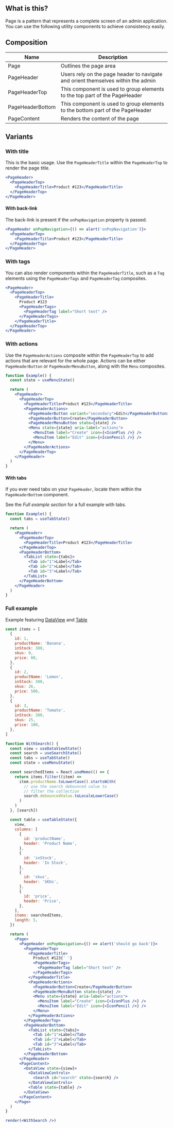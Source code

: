 
<IntroSection>

## What is this?

Page is a pattern that represents a complete screen of an admin application. You can use the following utility components to achieve consistency easily.

</IntroSection>

<Section>

## Composition

| Name             | Description                                                                      |
| ---------------- | -------------------------------------------------------------------------------- |
| Page             | Outlines the page area                                                           |
| PageHeader       | Users rely on the page header to navigate and orient themselves within the admin |
| PageHeaderTop    | This component is used to group elements to the top part of the PageHeader       |
| PageHeaderBottom | This component is used to group elements to the bottom part of the PageHeader    |
| PageContent      | Renders the content of the page                                                  |

</Section>

<Section hasExplanation>

## Variants

<Section hasExplanation>

### With title

This is the basic usage. Use the `PageHeaderTitle` within the `PageHeaderTop` to render the page title.

```jsx live
<PageHeader>
  <PageHeaderTop>
    <PageHeaderTitle>Product #123</PageHeaderTitle>
  </PageHeaderTop>
</PageHeader>
```

</Section>

<Section hasExplanation>

#### With back-link

The back-link is present if the `onPopNavigation` property is passed.

```jsx live
<PageHeader onPopNavigation={() => alert('onPopNavigation')}>
  <PageHeaderTop>
    <PageHeaderTitle>Product #123</PageHeaderTitle>
  </PageHeaderTop>
</PageHeader>
```

</Section>

<Section hasExplanation>

### With tags

You can also render components within the `PageHeaderTitle`, such as a `Tag` elements using the `PageHeaderTags` and `PageHeaderTag` composites.

```jsx live
<PageHeader>
  <PageHeaderTop>
    <PageHeaderTitle>
      Product #123
      <PageHeaderTags>
        <PageHeaderTag label="Short text" />
      </PageHeaderTags>
    </PageHeaderTitle>
  </PageHeaderTop>
</PageHeader>
```

</Section>

<Section hasExplanation>

### With actions

Use the `PageHeaderActions` composite within the `PageHeaderTop` to add actions that are relevant for the whole page. Actions can be either `PageHeaderButton` or `PageHeaderMenuButton`, along with the `Menu` composites.

```jsx live
function Example() {
  const state = useMenuState()

  return (
    <PageHeader>
      <PageHeaderTop>
        <PageHeaderTitle>Product #123</PageHeaderTitle>
        <PageHeaderActions>
          <PageHeaderButton variant="secondary">Edit</PageHeaderButton>
          <PageHeaderButton>Create</PageHeaderButton>
          <PageHeaderMenuButton state={state} />
          <Menu state={state} aria-label="actions">
            <MenuItem label="Create" icon={<IconPlus />} />
            <MenuItem label="Edit" icon={<IconPencil />} />
          </Menu>
        </PageHeaderActions>
      </PageHeaderTop>
    </PageHeader>
  )
}
```

</Section>

<Section hasExplanation>

#### With tabs

If you ever need tabs on your `PageHeader`, locate them within the `PageHeaderBottom` component.

See the _Full example section_ for a full example with tabs.

```jsx live
function Example() {
  const tabs = useTabState()

  return (
    <PageHeader>
      <PageHeaderTop>
        <PageHeaderTitle>Product #123</PageHeaderTitle>
      </PageHeaderTop>
      <PageHeaderBottom>
        <TabList state={tabs}>
          <Tab id="1">Label</Tab>
          <Tab id="2">Label</Tab>
          <Tab id="3">Label</Tab>
        </TabList>
      </PageHeaderBottom>
    </PageHeader>
  )
}
```

</Section>

</Section>

<Section hasExplanation>

### Full example

Example featuring [DataView](/guidelines/components/data-view/) and [Table](/guidelines/components/table/)

```jsx noInline live
const items = [
  {
    id: 1,
    productName: 'Banana',
    inStock: 380,
    skus: 0,
    price: 80,
  },
  {
    id: 2,
    productName: 'Lemon',
    inStock: 380,
    skus: 26,
    price: 500,
  },
  {
    id: 3,
    productName: 'Tomato',
    inStock: 380,
    skus: 25,
    price: 100,
  },
]

function WithSearch() {
  const view = useDataViewState()
  const search = useSearchState()
  const tabs = useTabState()
  const state = useMenuState()

  const searchedItems = React.useMemo(() => {
    return items.filter((item) =>
      item.productName.toLowerCase().startsWith(
        // use the search debounced value to
        // filter the collection
        search.debouncedValue.toLocaleLowerCase()
      )
    )
  }, [search])

  const table = useTableState({
    view,
    columns: [
      {
        id: 'productName',
        header: 'Product Name',
      },
      {
        id: 'inStock',
        header: 'In Stock',
      },
      {
        id: 'skus',
        header: 'SKUs',
      },
      {
        id: 'price',
        header: 'Price',
      },
    ],
    items: searchedItems,
    length: 5,
  })

  return (
    <Page>
      <PageHeader onPopNavigation={() => alert('should go back')}>
        <PageHeaderTop>
          <PageHeaderTitle>
            Product #123{' '}
            <PageHeaderTags>
              <PageHeaderTag label="Short text" />
            </PageHeaderTags>
          </PageHeaderTitle>
          <PageHeaderActions>
            <PageHeaderButton>Create</PageHeaderButton>
            <PageHeaderMenuButton state={state} />
            <Menu state={state} aria-label="actions">
              <MenuItem label="Create" icon={<IconPlus />} />
              <MenuItem label="Edit" icon={<IconPencil />} />
            </Menu>
          </PageHeaderActions>
        </PageHeaderTop>
        <PageHeaderBottom>
          <TabList state={tabs}>
            <Tab id="1">Label</Tab>
            <Tab id="2">Label</Tab>
            <Tab id="3">Label</Tab>
          </TabList>
        </PageHeaderBottom>
      </PageHeader>
      <PageContent>
        <DataView state={view}>
          <DataViewControls>
            <Search id="search" state={search} />
          </DataViewControls>
          <Table state={table} />
        </DataView>
      </PageContent>
    </Page>
  )
}

render(<WithSearch />)
```

</Section>
